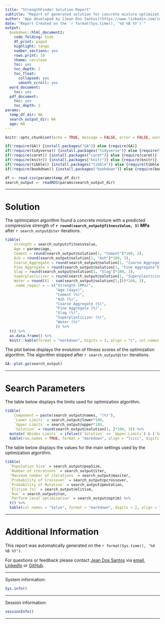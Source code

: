 ```yaml
---
title: "StrengthFinder Solution Report"
subtitle: "Report of generated solution for concrete mixture optimization"
author: "App developed by [Jean Dos Santos](https://www.linkedin.com/in/jeandsantos/)"
date: "Report Created on the `r format(Sys.time(), '%d %B %Y')`"
output:
  bookdown::html_document2:
    code_folding: hide
    df_print: paged
    highlight: tango
    number_sections: yes
    rows.print: 10
    theme: cerulean
    toc: yes
    toc_depth: 2
    toc_float:
      collapsed: yes
      smooth_scroll: yes
  word_document:
    toc: yes
  pdf_document:
    toc: yes
    toc_depth: 2
params:
  temp_df_dir: NA
  search_output_dir: NA
  age: NA
---
```


```r
knitr::opts_chunk$set(echo = TRUE, message = FALSE, error = FALSE, warning = FALSE, comment = NA, fig.align = 'center')
```


```r
if(!require(GA)) {install.packages("GA")} else {require(GA)}
if(!require(tidyverse)) {install.packages("tidyverse")} else {require(tidyverse)}
if(!require(caret)) {install.packages("caret")} else {require(caret)}
if(!require(knitr)) {install.packages("knitr")} else {require(knitr)}
if(!require(tibble)) {install.packages("tibble")} else {require(tibble)}
if(!require(bookdown)) {install.packages("bookdown")} else {require(bookdown)}

df <- read.csv(params$temp_df_dir)
search_output <- readRDS(params$search_output_dir)
```


***

# Solution 

The optimization algorithm found a concrete mixture with a predicted compressive strength of **`r round(search_output@fitnessValue, 3)` MPa** after `r search_output@iter` iterations.

```r
tibble(
    Strength = search_output@fitnessValue,
    Age = params$age,
    Cement = round(search_output@solution[1, "Cement"]*100, 3),
    Ash = round(search_output@solution[1, "Ash"]*100, 3),
    Coarse_Aggregate = round(search_output@solution[1, "Coarse Aggregate"]*100, 3),
    Fine_Aggregate = round(search_output@solution[1, "Fine Aggregate"]*100, 3),
    Slag = round(search_output@solution[1, "Slag"]*100, 3),
    Superplasticizer = round(search_output@solution[1, "Superplasticizer"]*100, 3),
    Water = round((1 - sum(search_output@solution[1,]))*100, 3),
    .name_repair = ~ c("Strength (MPa)",
                       "Age (days)", 
                       "Cement (%)", 
                       "Ash (%)", 
                       "Coarse Aggregate (%)", 
                       "Fine Aggregate (%)", 
                       "Slag (%)", 
                       "Superplasticizer (%)", 
                       "Water (%)"
                       )) %>% 
  t() %>% 
  as.data.frame() %>% 
  knitr::kable(format = "markdown", digits = 3, align = "c", col.names = "Values", label = "Result of optimization algorithm.")
```



The plot below displays the evolution of fitness scores of the optimization algorithm. The algorithm stopped after `r search_output@iter` iterations.

```r
GA::plot.ga(search_output)
```

***

# Search Parameters

The table below displays the limits used for optimization algorithm.

```r
tibble(
    Component = paste(search_output@names, "(%)"),
    `Lower Limits` = search_output@lower*100,
    `Upper Limits` = search_output@upper*100,
    `Solution` = round(search_output@solution[1, ]*100, 3)) %>% 
  mutate(`Abides Limits` = ifelse((`Solution` <= `Upper Limits`) & (`Solution` >= `Lower Limits`), TRUE, FALSE)) %>% 
  kable(row.names = TRUE, format = "markdown", align = "lcccc", digits = 3, label = "Limits used for inputs of optimization algorithm.")
```

The table below displays the values for the main settings used by the optimization algorithm.

```r
tibble(
  `Population Size` = search_output@popSize,
  `Number of iterations` = search_output@iter,
  `Maximum number of iterations` = search_output@maxiter,
  `Probability of Crossover` = search_output@pcrossover,
  `Probability of Mutation` = search_output@pmutation,
  `Elitism (%)` = search_output@elitism,
  `Run` = search_output@run, 
  `Perform local optimization` = search_output@optim) %>% 
  t() %>% 
  kable(col.names = "Value", format = "markdown", digits = 2, align = "lc", label = "Settings of optimization algorithm.")
```

***

# Additional Information

This report was automatically generated on the `r format(Sys.time(), '%d %B %Y')`.

For questions or feedback please contact [Jean Dos Santos](https://www.linkedin.com/in/jeandsantos/) via [email](mailto:jeandsantos88@gmail.com?subject=StrengthFinder%20App%20-%20Concrete%20Mixture%20Optimization), [LinkedIn](https://www.linkedin.com/in/jeandsantos/) or [GitHub](https://github.com/jeandsantos/).

***

System information:  

```r
Sys.info()
```

***

Session information:  

```r
sessionInfo()
```

***

